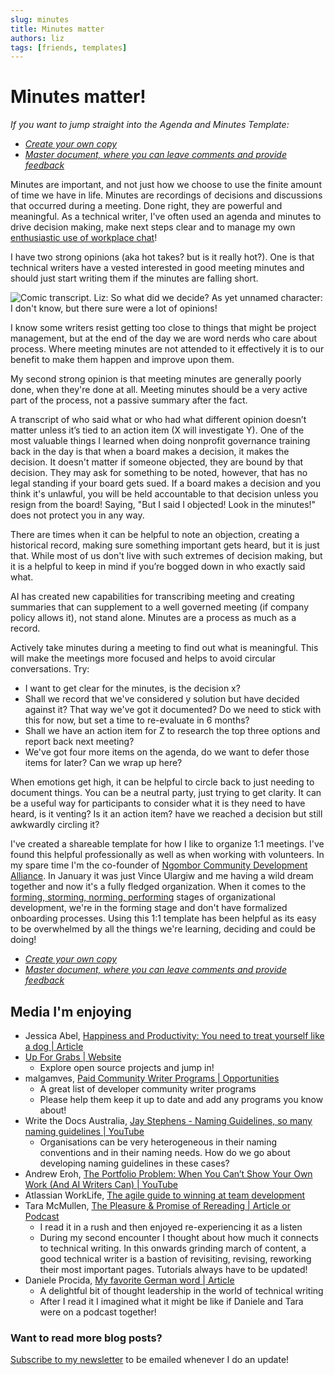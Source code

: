 ```yaml
---
slug: minutes
title: Minutes matter
authors: liz
tags: [friends, templates]
---
```


# Minutes matter!
*If you want to jump straight into the Agenda and Minutes Template:*

- *[Create your own copy](https://docs.google.com/document/d/1IjiFKMgSRaDVwiNBztgkKT8pPIb7hqonFmVrhSFcpzI/copy)*
- *[Master document, where you can leave comments and provide feedback](https://docs.google.com/document/d/1IjiFKMgSRaDVwiNBztgkKT8pPIb7hqonFmVrhSFcpzI/)*

Minutes are important, and not just how we choose to use the finite amount of time we have in life. Minutes are recordings of decisions and discussions that occurred during a meeting. Done right, they are powerful and meaningful. As a technical writer, I've often used an agenda and minutes to drive decision making, make next steps clear and to manage my own [enthusiastic use of workplace chat](neurodivergent)! 

I have two strong opinions (aka hot takes? but is it really hot?). One is that technical writers have a vested interested in good meeting minutes and should just start writing them if the minutes are falling short. 

![Comic transcript. Liz: So what did we decide? As yet unnamed character: I don't know, but there sure were a lot of opinions!](/img/blog/2025-07-minutes-matter.png) <!--truncate-->

I know some writers resist getting too close to things that might be project management, but at the end of the day we are word nerds who care about process. Where meeting minutes are not attended to it effectively it is to our benefit to make them happen and improve upon them. 

My second strong opinion is that meeting minutes are generally poorly done, when they're done at all. Meeting minutes should be a very active part of the process, not a passive summary after the fact. 

A transcript of who said what or who had what different opinion doesn’t matter unless it’s tied to an action item (X will investigate Y). One of the most valuable things I learned when doing nonprofit governance training back in the day is that when a board makes a decision, it makes the decision. It doesn't matter if someone objected, they are bound by that decision. They may ask for something to be noted, however, that has no legal standing if your board gets sued. If a board makes a decision and you think it's unlawful, you will be held accountable to that decision unless you resign from the board! Saying, "But I said I objected! Look in the minutes!" does not protect you in any way.

There are times when it can be helpful to note an objection, creating a historical record, making sure something important gets heard, but it is just that. While most of us don't live with such extremes of decision making, but it is a helpful to keep in mind if you’re bogged down in who exactly said what.

AI has created new capabilities for transcribing meeting and creating summaries that can supplement to a well governed meeting (if company policy allows it), not stand alone. Minutes are a process as much as a record.

Actively take minutes during a meeting to find out what is meaningful. This will make the meetings more focused and helps to avoid circular conversations. Try:
* I want to get clear for the minutes, is the decision x?
* Shall we record that we've considered y solution but have decided against it? That way we've got it documented? Do we need to stick with this for now, but set a time to re-evaluate in 6 months?
* Shall we have an action item for Z to research the top three options and report back next meeting?
* We've got four more items on the agenda, do we want to defer those items for later? Can we wrap up here?

When emotions get high, it can be helpful to circle back to just needing to document things. You can be a neutral party, just trying to get clarity. It can be a useful way for participants to consider what it is they need to have heard, is it venting? Is it an action item? have we reached a decision but still awkwardly circling it? 

I've created a shareable template for how I like to organize 1:1 meetings. I've found this helpful professionally as well as when working with volunteers. In my spare time I'm the co-founder of [Ngombor Community Development Alliance](https://ngombor.org). In January it was just Vince Ulargiw and me having a wild dream together and now it's a fully fledged organization. When it comes to the [forming, storming, norming, performing](https://www.atlassian.com/blog/teamwork/navigate-tuckman-stages-of-team-development) stages of organizational development, we're in the forming stage and don't have formalized onboarding processes. Using this 1:1 template has been helpful as its easy to be overwhelmed by all the things we're learning, deciding and could be doing!

- *[Create your own copy](https://docs.google.com/document/d/1IjiFKMgSRaDVwiNBztgkKT8pPIb7hqonFmVrhSFcpzI/copy)*
- *[Master document, where you can leave comments and provide feedback](https://docs.google.com/document/d/1IjiFKMgSRaDVwiNBztgkKT8pPIb7hqonFmVrhSFcpzI/)*


## Media I'm enjoying
- Jessica Abel, [Happiness and Productivity: You need to treat yourself like a dog | Article](https://jessicaabel.com/treat-yourself-like-a-dog/)
- [Up For Grabs | Website](https://up-for-grabs.net/#/)
    - Explore open source projects and jump in!
- malgamves, [Paid Community Writer Programs | Opportunities](https://github.com/malgamves/CommunityWriterPrograms?tab=readme-ov-file)
    - A great list of developer community writer programs
    - Please help them keep it up to date and add any programs you know about!
- Write the Docs Australia, [Jay Stephens - Naming Guidelines, so many naming guidelines | YouTube](https://www.youtube.com/watch?v=_ywFBzJpGNM&list=PLy70RNJ7dYrLlo1cnSh-dK5VUO8zOyB_S&index=3)
    - Organisations can be very heterogeneous in their naming conventions and in their naming needs. How do we go about developing naming guidelines in these cases?
- Andrew Eroh, [The Portfolio Problem: When You Can’t Show Your Own Work (And AI Writers Can) | YouTube](https://andreweroh.substack.com/p/the-portfolio-problem-when-you-cant)
- Atlassian WorkLife, [The agile guide to winning at team development](https://www.atlassian.com/blog/teamwork/navigate-tuckman-stages-of-team-development)
- Tara McMullen, [The Pleasure & Promise of Rereading | Article or Podcast](https://whatworks.fyi/articles/promise-rereading) 
    - I read it in a rush and then enjoyed re-experiencing it as a listen
    - During my second encounter I thought about how much it connects to technical writing. In this onwards grinding march of content, a good technical writer is a bastion of revisiting, revising, reworking their most important pages. Tutorials always have to be updated!
- Daniele Procida, [My favorite German word | Article](https://vurt.org/articles/my-favourite-german-word/)
    - A delightful bit of thought leadership in the world of technical writing
    - After I read it I imagined what it might be like if Daniele and Tara were on a podcast together!


### Want to read more blog posts?
[Subscribe to my newsletter](https://mailchi.mp/520551e04a4d/documentarians-rock) to be emailed whenever I do an update!
